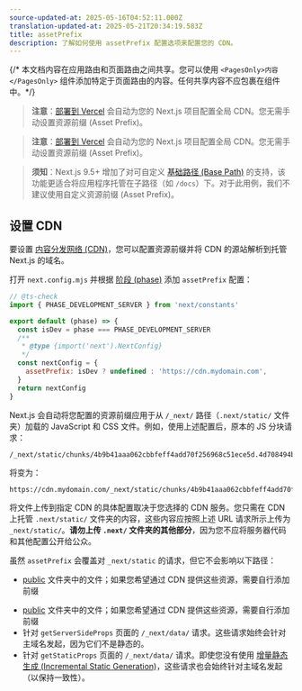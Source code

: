 ```yaml
---
source-updated-at: 2025-05-16T04:52:11.000Z
translation-updated-at: 2025-05-21T20:34:19.583Z
title: assetPrefix
description: 了解如何使用 assetPrefix 配置选项来配置您的 CDN。
---
```


{/* 本文档内容在应用路由和页面路由之间共享。您可以使用 `<PagesOnly>内容</PagesOnly>` 组件添加特定于页面路由的内容。任何共享内容不应包裹在组件中。*/}

<AppOnly>

> **注意**：[部署到 Vercel](/docs/app/building-your-application/deploying) 会自动为您的 Next.js 项目配置全局 CDN。您无需手动设置资源前缀 (Asset Prefix)。

</AppOnly>

<PagesOnly>

> **注意**：[部署到 Vercel](/docs/pages/building-your-application/deploying) 会自动为您的 Next.js 项目配置全局 CDN。您无需手动设置资源前缀 (Asset Prefix)。

</PagesOnly>

> **须知**：Next.js 9.5+ 增加了对可自定义 [基础路径 (Base Path)](/docs/app/api-reference/next-config-js/basePath) 的支持，该功能更适合将应用程序托管在子路径（如 `/docs`）下。对于此用例，我们不建议使用自定义资源前缀 (Asset Prefix)。

## 设置 CDN

要设置 [内容分发网络 (CDN)](https://en.wikipedia.org/wiki/Content_delivery_network)，您可以配置资源前缀并将 CDN 的源站解析到托管 Next.js 的域名。

打开 `next.config.mjs` 并根据 [阶段 (phase)](/docs/app/api-reference/next-config-js#async-configuration) 添加 `assetPrefix` 配置：

```js filename="next.config.mjs"
// @ts-check
import { PHASE_DEVELOPMENT_SERVER } from 'next/constants'

export default (phase) => {
  const isDev = phase === PHASE_DEVELOPMENT_SERVER
  /**
   * @type {import('next').NextConfig}
   */
  const nextConfig = {
    assetPrefix: isDev ? undefined : 'https://cdn.mydomain.com',
  }
  return nextConfig
}
```

Next.js 会自动将您配置的资源前缀应用于从 `/_next/` 路径（`.next/static/` 文件夹）加载的 JavaScript 和 CSS 文件。例如，使用上述配置后，原本的 JS 分块请求：

```
/_next/static/chunks/4b9b41aaa062cbbfeff4add70f256968c51ece5d.4d708494b3aed70c04f0.js
```

将变为：

```
https://cdn.mydomain.com/_next/static/chunks/4b9b41aaa062cbbfeff4add70f256968c51ece5d.4d708494b3aed70c04f0.js
```

将文件上传到指定 CDN 的具体配置取决于您选择的 CDN 服务。您只需在 CDN 上托管 `.next/static/` 文件夹的内容，这些内容应按照上述 URL 请求所示上传为 `_next/static/`。**请勿上传 `.next/` 文件夹的其他部分**，因为您不应将服务器代码和其他配置公开给公众。

虽然 `assetPrefix` 会覆盖对 `_next/static` 的请求，但它不会影响以下路径：

<AppOnly>

- [public](/docs/app/building-your-application/optimizing/static-assets) 文件夹中的文件；如果您希望通过 CDN 提供这些资源，需要自行添加前缀

</AppOnly>

<PagesOnly>

- [public](/docs/pages/building-your-application/optimizing/static-assets) 文件夹中的文件；如果您希望通过 CDN 提供这些资源，需要自行添加前缀
- 针对 `getServerSideProps` 页面的 `/_next/data/` 请求。这些请求始终会针对主域名发起，因为它们不是静态的。
- 针对 `getStaticProps` 页面的 `/_next/data/` 请求。即使您没有使用 [增量静态生成 (Incremental Static Generation)](/docs/pages/building-your-application/data-fetching/incremental-static-regeneration)，这些请求也会始终针对主域名发起（以保持一致性）。

</PagesOnly>